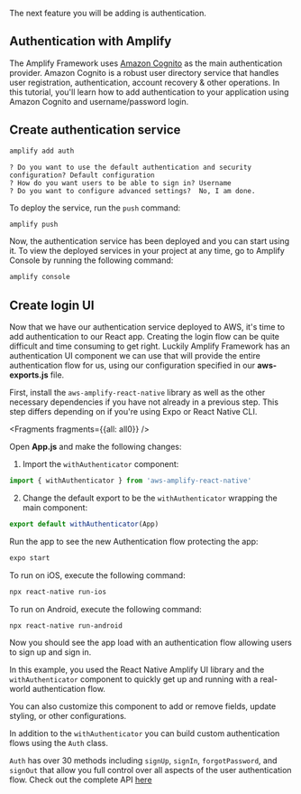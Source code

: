 The next feature you will be adding is authentication.

## Authentication with Amplify

The Amplify Framework uses [Amazon Cognito](https://aws.amazon.com/cognito/) as the main authentication provider. Amazon Cognito is a robust user directory service that handles user registration, authentication, account recovery & other operations. In this tutorial, you'll learn how to add authentication to your application using Amazon Cognito and username/password login.

## Create authentication service

```bash
amplify add auth
```

```console
? Do you want to use the default authentication and security configuration? Default configuration
? How do you want users to be able to sign in? Username
? Do you want to configure advanced settings?  No, I am done.
```

To deploy the service, run the `push` command:

```bash
amplify push
```

Now, the authentication service has been deployed and you can start using it. To view the deployed services in your project at any time, go to Amplify Console by running the following command:

```bash
amplify console
```

## Create login UI

Now that we have our authentication service deployed to AWS, it's time to add authentication to our React app. Creating the login flow can be quite difficult and time consuming to get right. Luckily Amplify Framework has an authentication UI component we can use that will provide the entire authentication flow for us, using our configuration specified in our __aws-exports.js__ file.

First, install the `aws-amplify-react-native` library as well as the other necessary dependencies if you have not already in a previous step. This step differs depending on if you're using Expo or React Native CLI.


<Fragments fragments={{all: all0}} />

Open __App.js__ and make the following changes:

1. Import the `withAuthenticator` component:

```javascript
import { withAuthenticator } from 'aws-amplify-react-native'
```

2. Change the default export to be the `withAuthenticator` wrapping the main component:

```javascript
export default withAuthenticator(App)
```

Run the app to see the new Authentication flow protecting the app:

<BlockSwitcher>
<Block name="Expo">

```bash
expo start
```

</Block>
<Block name="React Native CLI">

To run on iOS, execute the following command:
```bash
npx react-native run-ios
```

To run on Android, execute the following command:
```bash
npx react-native run-android
```

</Block>
</BlockSwitcher>

Now you should see the app load with an authentication flow allowing users to sign up and sign in.

In this example, you used the React Native Amplify UI library and the `withAuthenticator` component to quickly get up and running with a real-world authentication flow.

You can also customize this component to add or remove fields, update styling, or other configurations.

In addition to the `withAuthenticator` you can build custom authentication flows using the `Auth` class.

`Auth` has over 30 methods including `signUp`, `signIn`, `forgotPassword`, and `signOut` that allow you full control over all aspects of the user authentication flow. Check out the complete API [here](https://aws-amplify.github.io/amplify-js/api/classes/authclass.html)
